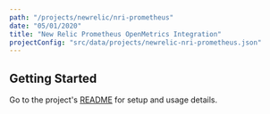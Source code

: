 ```yaml
---
path: "/projects/newrelic/nri-prometheus"
date: "05/01/2020"
title: "New Relic Prometheus OpenMetrics Integration"
projectConfig: "src/data/projects/newrelic-nri-prometheus.json"
---
```


## Getting Started

Go to the project's [README](https://github.com/newrelic/nri-prometheus#readme) for setup and usage details.





